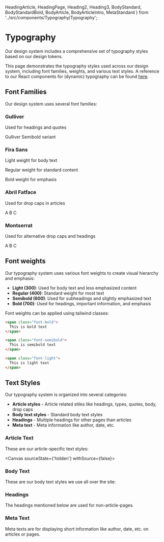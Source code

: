   HeadingArticle, HeadingPage, Heading2, Heading3,
  BodyStandard, BodyStandardBold, BodyArticle, BodyArticleIntro,
  MetaStandard
} from '../src/components/Typography/Typography';

<Meta title="General/Typography" />

# Typography

Our design system includes a comprehensive set of typography styles based on our design tokens.

This page demonstrates the typography styles used across our design system, including font families, weights, and various text styles. A reference to our React components for (dynamic) typography can be found [here](/story/components-typography-responsive).

## Font Families

Our design system uses several font families:

<div>
  <div style={{ marginBottom: '2rem', padding: '1rem', border: '1px solid #eee', borderRadius: '8px' }}>
    <h3 style={{ fontFamily: "'Gulliver', serif", fontSize: '24px', marginBottom: '0.5rem' }}>Gulliver</h3>
    <p style={{ fontFamily: "'Gulliver', serif", fontSize: '18px', marginBottom: '0.5rem' }}>Used for headings and quotes</p>
    <p style={{ fontFamily: "'Gulliver Semibold', serif", fontSize: '18px' }}>Gulliver Semibold variant</p>
  </div>

  <div style={{ marginBottom: '2rem', padding: '1rem', border: '1px solid #eee', borderRadius: '8px' }}>
    <h3 style={{ fontFamily: "'Fira Sans', sans-serif", fontSize: '24px', marginBottom: '0.5rem' }}>Fira Sans</h3>
    <p style={{ fontFamily: "'Fira Sans', sans-serif", fontWeight: 300, fontSize: '16px', marginBottom: '0.5rem' }}>Light weight for body text</p>
    <p style={{ fontFamily: "'Fira Sans', sans-serif", fontWeight: 400, fontSize: '16px', marginBottom: '0.5rem' }}>Regular weight for standard content</p>
    <p style={{ fontFamily: "'Fira Sans', sans-serif", fontWeight: 700, fontSize: '16px' }}>Bold weight for emphasis</p>
  </div>

  <div style={{ marginBottom: '2rem', padding: '1rem', border: '1px solid #eee', borderRadius: '8px' }}>
    <h3 style={{ fontFamily: "'Abril Fatface', cursive", fontSize: '24px', marginBottom: '0.5rem' }}>Abril Fatface</h3>
    <p style={{ fontFamily: "'Abril Fatface', cursive", fontSize: '16px', marginBottom: '0.5rem' }}>Used for drop caps in articles</p>
    <div>
      <span style={{ fontFamily: "'Abril Fatface', cursive", fontSize: "90px", marginRight: '0.5rem' }}>A</span>
      <span style={{ fontFamily: "'Abril Fatface', cursive", fontSize: "90px", marginRight: '0.5rem' }}>B</span>
      <span style={{ fontFamily: "'Abril Fatface', cursive", fontSize: "90px" }}>C</span>
    </div>
  </div>

  <div style={{ marginBottom: '2rem', padding: '1rem', border: '1px solid #eee', borderRadius: '8px' }}>
    <h3 style={{ fontFamily: "'Montserrat', sans-serif", fontSize: '24px', marginBottom: '0.5rem' }}>Montserrat</h3>
    <p style={{ fontFamily: "'Montserrat', sans-serif", fontSize: '16px', marginBottom: '0.5rem' }}>Used for alternative drop caps and headings</p>
    <div>
      <span style={{ fontFamily: "'Montserrat', sans-serif", fontSize: "90px", fontWeight: 300, marginRight: '0.5rem' }}>A</span>
      <span style={{ fontFamily: "'Montserrat', sans-serif", fontSize: "90px", fontWeight: 300, marginRight: '0.5rem' }}>B</span>
      <span style={{ fontFamily: "'Montserrat', sans-serif", fontSize: "90px", fontWeight: 300 }}>C</span>
    </div>
  </div>
</div>

## Font weights

Our typography system uses various font weights to create visual hierarchy and emphasis:

- **Light (300)**: Used for body text and less emphasized content
- **Regular (400)**: Standard weight for most text
- **Semibold (600)**: Used for subheadings and slightly emphasized text
- **Bold (700)**: Used for headings, important information, and emphasis

Font weights can be applied using tailwind classes:

```html
<span class="font-bold">
  This is bold text
</span>

<span class="font-semibold">
  This is semibold text
</span>

<span class="font-light">
  This is light text
</span>

```

## Text Styles

Our typography system is organized into several categories:

- **Article styles** - Article related stiles like headings, types, quotes, body, drop caps
- **Body text styles** - Standard body text styles
- **Headings** - Multiple headings for other pages than articles
- **Meta text** - Meta information like author, date, etc.

### Article Text

These are our article-specific text styles:

<Canvas sourceState={'hidden'} withSource={false}>
  <Story id="components-typography--article-styles" />
</Canvas>

### Body Text

These are our body text styles we use all over the site:

<Canvas>
  <Story id="components-typography--body-text" />
</Canvas>

### Headings

The headings mentioned below are used for non-article-pages.

<Canvas>
  <Story id="components-typography--headings" />
</Canvas>

### Meta Text

Meta texts are for displaying short information like author, date, etc. on articles or pages.

<Canvas>
  <Story id="components-typography--meta-text" />
</Canvas>
